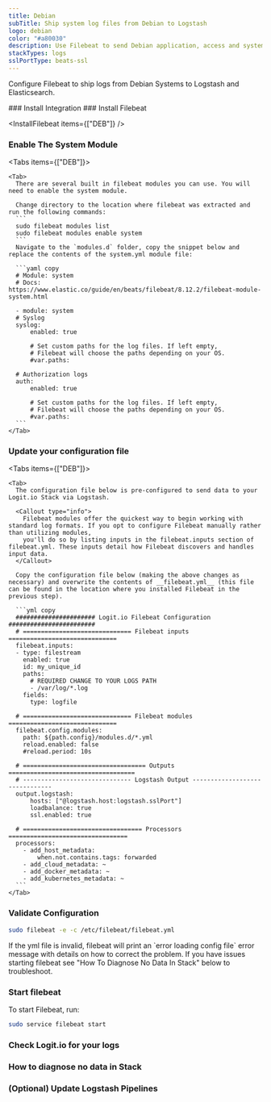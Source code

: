 ```yaml
---
title: Debian
subTitle: Ship system log files from Debian to Logstash
logo: debian
color: "#a80030"
description: Use Filebeat to send Debian application, access and system logs to your ELK stacks. Configure Filebeat to send Debian system logs to Logstash or Elasticsearch.
stackTypes: logs
sslPortType: beats-ssl
---
```


Configure Filebeat to ship logs from Debian Systems to Logstash and Elasticsearch.

<Steps>
  ### Install Integration
  <InstallIntegration/>
  ### Install Filebeat

  <InstallFilebeat items={["DEB"]} />

  ### Enable The System Module
  <Tabs items={["DEB"]}>
  
    <Tab>
      There are several built in filebeat modules you can use. You will need to enable the system module.

      Change directory to the location where filebeat was extracted and run the following commands:
      ```
      sudo filebeat modules list
      sudo filebeat modules enable system
      ```
      Navigate to the `modules.d` folder, copy the snippet below and replace the contents of the system.yml module file:

      ```yaml copy
      # Module: system
      # Docs: https://www.elastic.co/guide/en/beats/filebeat/8.12.2/filebeat-module-system.html

      - module: system
      # Syslog
      syslog:
          enabled: true

          # Set custom paths for the log files. If left empty,
          # Filebeat will choose the paths depending on your OS.
          #var.paths:

      # Authorization logs
      auth:
          enabled: true

          # Set custom paths for the log files. If left empty,
          # Filebeat will choose the paths depending on your OS.
          #var.paths:
      ```
    </Tab>
  </Tabs>

  ### Update your configuration file

  <Tabs items={["DEB"]}>
    
    <Tab>
      The configuration file below is pre-configured to send data to your Logit.io Stack via Logstash.

      <Callout type="info">
        Filebeat modules offer the quickest way to begin working with standard log formats. If you opt to configure Filebeat manually rather than utilizing modules, 
        you'll do so by listing inputs in the filebeat.inputs section of filebeat.yml. These inputs detail how Filebeat discovers and handles input data. 
      </Callout>

      Copy the configuration file below (making the above changes as necessary) and overwrite the contents of __filebeat.yml__ (this file can be found in the location where you installed Filebeat in the previous step).
    
      ```yml copy
      ###################### Logit.io Filebeat Configuration ########################
      # ============================== Filebeat inputs ==============================
      filebeat.inputs:
      - type: filestream
        enabled: true
        id: my_unique_id
        paths:
          # REQUIRED CHANGE TO YOUR LOGS PATH
          - /var/log/*.log
        fields:
          type: logfile  

      # ============================== Filebeat modules ==============================
      filebeat.config.modules:
        path: ${path.config}/modules.d/*.yml
        reload.enabled: false
        #reload.period: 10s

      # ================================== Outputs ===================================
      # ------------------------------ Logstash Output -------------------------------
      output.logstash:
          hosts: ["@logstash.host:logstash.sslPort"]
          loadbalance: true
          ssl.enabled: true

      # ================================= Processors =================================
      processors:
        - add_host_metadata:
            when.not.contains.tags: forwarded
        - add_cloud_metadata: ~
        - add_docker_metadata: ~
        - add_kubernetes_metadata: ~
      ```
    </Tab>
    
  </Tabs>

  ### Validate Configuration

  ```bash copy
  sudo filebeat -e -c /etc/filebeat/filebeat.yml
  ```

  <Callout type="info">   
    If the yml file is invalid, filebeat will print an `error loading config file` error message with details on how to correct the problem. If you have 
    issues starting filebeat see "How To Diagnose No Data In Stack" below to troubleshoot.
  </Callout>

  ### Start filebeat

  To start Filebeat, run:

  ```bash copy
  sudo service filebeat start
  ```

  ### Check Logit.io for your logs

  <LaunchStack utmMedium="logs" utmCampaign="debian" source="debian" />

  ### How to diagnose no data in Stack

  <DiagnoseNoData />

  ### (Optional) Update Logstash Pipelines

  <LogstashPipeline />

</Steps>